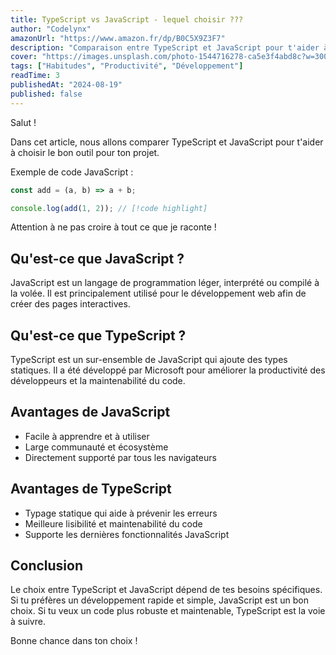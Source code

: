 ```yaml
---
title: TypeScript vs JavaScript - lequel choisir ???
author: "Codelynx"
amazonUrl: "https://www.amazon.fr/dp/B0C5X9Z3F7"
description: "Comparaison entre TypeScript et JavaScript pour t'aider à choisir le bon outil pour ton projet."
cover: "https://images.unsplash.com/photo-1544716278-ca5e3f4abd8c?w=300&h=400&fit=crop&crop=center"
tags: ["Habitudes", "Productivité", "Développement"]
readTime: 3
publishedAt: "2024-08-19"
published: false
---
```


Salut !

Dans cet article, nous allons comparer TypeScript et JavaScript pour t'aider à choisir le bon outil pour ton projet.

Exemple de code JavaScript :

```js myfile.js
const add = (a, b) => a + b;

console.log(add(1, 2)); // [!code highlight]
```

<Note>Attention à ne pas croire à tout ce que je raconte !</Note>

## Qu'est-ce que JavaScript ?

JavaScript est un langage de programmation léger, interprété ou compilé à la volée. Il est principalement utilisé pour le développement web afin de créer des pages interactives.

## Qu'est-ce que TypeScript ?

TypeScript est un sur-ensemble de JavaScript qui ajoute des types statiques. Il a été développé par Microsoft pour améliorer la productivité des développeurs et la maintenabilité du code.

## Avantages de JavaScript

- Facile à apprendre et à utiliser
- Large communauté et écosystème
- Directement supporté par tous les navigateurs

## Avantages de TypeScript

- Typage statique qui aide à prévenir les erreurs
- Meilleure lisibilité et maintenabilité du code
- Supporte les dernières fonctionnalités JavaScript

## Conclusion

Le choix entre TypeScript et JavaScript dépend de tes besoins spécifiques. Si tu préfères un développement rapide et simple, JavaScript est un bon choix. Si tu veux un code plus robuste et maintenable, TypeScript est la voie à suivre.

Bonne chance dans ton choix !
